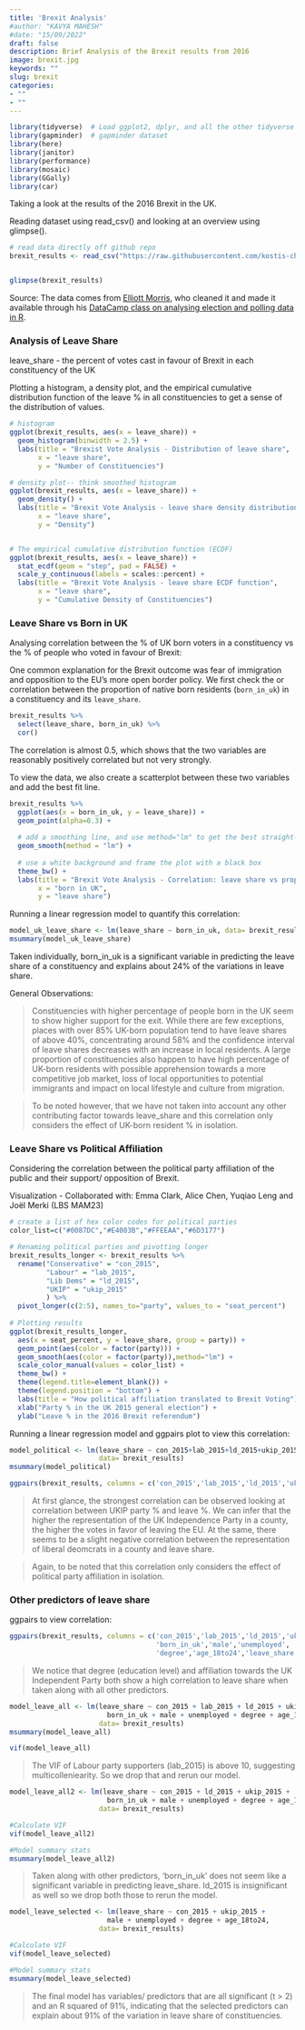 ```yaml
---
title: 'Brexit Analysis'
#author: "KAVYA MAHESH"
#date: "15/09/2022"
draft: false
description: Brief Analysis of the Brexit results from 2016
image: brexit.jpg
keywords: ""
slug: brexit
categories:  
- ""
- ""
---
```


```r

library(tidyverse)  # Load ggplot2, dplyr, and all the other tidyverse packages
library(gapminder)  # gapminder dataset
library(here)
library(janitor)
library(performance)
library(mosaic)
library(GGally)
library(car)
```

Taking a look at the results of the 2016 Brexit in the UK.

Reading dataset using read_csv() and looking at an overview using glimpse().

```r

# read data directly off github repo
brexit_results <- read_csv("https://raw.githubusercontent.com/kostis-christodoulou/am01/master/data/brexit_results.csv")


glimpse(brexit_results)
```

Source: The data comes from [Elliott Morris](https://www.thecrosstab.com/), who cleaned it and made it available through his [DataCamp class on analysing election and polling data in R](https://www.datacamp.com/courses/analyzing-election-and-polling-data-in-r).

### Analysis of Leave Share

leave_share - the percent of votes cast in favour of Brexit in each constituency of the UK

Plotting a histogram, a density plot, and the empirical cumulative distribution function of the leave % in all constituencies to get a sense of the distribution of values.

```r

# histogram
ggplot(brexit_results, aes(x = leave_share)) +
  geom_histogram(binwidth = 2.5) +
  labs(title = "Brexist Vote Analysis - Distribution of leave share",
       x = "leave share",
       y = "Number of Constituencies")

# density plot-- think smoothed histogram
ggplot(brexit_results, aes(x = leave_share)) +
  geom_density() +
  labs(title = "Brexit Vote Analysis - leave share density distribution",
       x = "leave share",
       y = "Density")


# The empirical cumulative distribution function (ECDF) 
ggplot(brexit_results, aes(x = leave_share)) +
  stat_ecdf(geom = "step", pad = FALSE) +
  scale_y_continuous(labels = scales::percent) +
  labs(title = "Brexit Vote Analysis - leave share ECDF function",
       x = "leave share",
       y = "Cumulative Density of Constituencies")   


```

### Leave Share vs Born in UK

Analysing correlation between the % of UK born voters in a constituency vs the % of people who voted in favour of Brexit:

One common explanation for the Brexit outcome was fear of immigration and opposition to the EU's more open border policy. We first check the or correlation between the proportion of native born residents (`born_in_uk`) in a constituency and its `leave_share`.

```r

brexit_results %>% 
  select(leave_share, born_in_uk) %>% 
  cor()

```

The correlation is almost 0.5, which shows that the two variables are reasonably positively correlated but not very strongly.

To view the data, we also create a scatterplot between these two variables and add the best fit line.

```r

brexit_results %>% 
  ggplot(aes(x = born_in_uk, y = leave_share)) +
  geom_point(alpha=0.3) +
  
  # add a smoothing line, and use method="lm" to get the best straight-line
  geom_smooth(method = "lm") + 
  
  # use a white background and frame the plot with a black box
  theme_bw() +
  labs(title = "Brexit Vote Analysis - Correlation: leave share vs proportion born in UK",
       x = "born in UK",
       y = "leave share") 

```

Running a linear regression model to quantify this correlation:

```r

model_uk_leave_share <- lm(leave_share ~ born_in_uk, data= brexit_results)
msummary(model_uk_leave_share)

```

Taken individually, born_in_uk is a significant variable in predicting the leave share of a constituency and explains about 24% of the variations in leave share.

General Observations:

> Constituencies with higher percentage of people born in the UK seem to show higher support for the exit. While there are few exceptions, places with over 85% UK-born population tend to have leave shares of above 40%, concentrating around 58% and the confidence interval of leave shares decreases with an increase in local residents. A large proportion of constituencies also happen to have high percentage of UK-born residents with possible apprehension towards a more competitive job market, loss of local opportunities to potential immigrants and impact on local lifestyle and culture from migration.

> To be noted however, that we have not taken into account any other contributing factor towards leave_share and this correlation only considers the effect of UK-born resident % in isolation.

### Leave Share vs Political Affiliation

Considering the correlation between the political party affiliation of the public and their support/ opposition of Brexit.

Visualization - Collaborated with: Emma Clark, Alice Chen, Yuqiao Leng and Joël Merki (LBS MAM23)

```r

# create a list of hex color codes for political parties
color_list=c("#0087DC","#E4003B","#FFEEAA","#6D3177")

# Renaming political parties and pivotting longer
brexit_results_longer <- brexit_results %>% 
  rename("Conservative" = "con_2015",
         "Labour" = "lab_2015",
         "Lib Dems" = "ld_2015",
         "UKIP" = "ukip_2015"
         ) %>% 
  pivot_longer(c(2:5), names_to="party", values_to = "seat_percent")
  
# Plotting results
ggplot(brexit_results_longer, 
  aes(x = seat_percent, y = leave_share, group = party)) +
  geom_point(aes(color = factor(party))) +
  geom_smooth(aes(color = factor(party)),method="lm") +
  scale_color_manual(values = color_list) +
  theme_bw() +
  theme(legend.title=element_blank()) +
  theme(legend.position = "bottom") +
  labs(title = "How political affiliation translated to Brexit Voting") +
  xlab("Party % in the UK 2015 general election") +
  ylab("Leave % in the 2016 Brexit referendum")

```

Running a linear regression model and ggpairs plot to view this correlation:

```r

model_political <- lm(leave_share ~ con_2015+lab_2015+ld_2015+ukip_2015, 
                      data= brexit_results)
msummary(model_political)

ggpairs(brexit_results, columns = c('con_2015','lab_2015','ld_2015','ukip_2015','leave_share'))

```

> At first glance, the strongest correlation can be observed looking at correlation between UKIP party % and leave %. We can infer that the higher the representation of the UK Independence Party in a county, the higher the votes in favor of leaving the EU. At the same, there seems to be a slight negative correlation between the representation of liberal deomcrats in a county and leave share.

> Again, to be noted that this correlation only considers the effect of political party affiliation in isolation.

### Other predictors of leave share

ggpairs to view correlation:

```r

ggpairs(brexit_results, columns = c('con_2015','lab_2015','ld_2015','ukip_2015',
                                    'born_in_uk','male','unemployed',
                                    'degree','age_18to24','leave_share'))


```

> We notice that degree (education level) and affiliation towards the UK Independent Party both show a high correlation to leave share when taken along with all other predictors.

```r

model_leave_all <- lm(leave_share ~ con_2015 + lab_2015 + ld_2015 + ukip_2015 +
                        born_in_uk + male + unemployed + degree + age_18to24, 
                      data= brexit_results)
msummary(model_leave_all)

vif(model_leave_all)

```

> The VIF of Labour party supporters (lab_2015) is above 10, suggesting multicolleniearity. So we drop that and rerun our model.

```r

model_leave_all2 <- lm(leave_share ~ con_2015 + ld_2015 + ukip_2015 +
                        born_in_uk + male + unemployed + degree + age_18to24, 
                      data= brexit_results)

#Calculate VIF
vif(model_leave_all2)

#Model summary stats
msummary(model_leave_all2)

```

> Taken along with other predictors, 'born_in_uk' does not seem like a significant variable in predicting leave_share. ld_2015 is insignificant as well so we drop both those to rerun the model.

```r

model_leave_selected <- lm(leave_share ~ con_2015 + ukip_2015 +
                        male + unemployed + degree + age_18to24, 
                      data= brexit_results)

#Calculate VIF
vif(model_leave_selected)

#Model summary stats
msummary(model_leave_selected)

```

> The final model has variables/ predictors that are all significant (t \> 2) and an R squared of 91%, indicating that the selected predictors can explain about 91% of the variation in leave share of constituencies.

